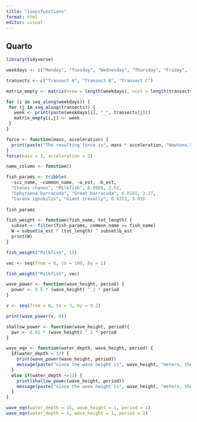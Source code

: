 ```yaml
---
title: "loopsfunctions"
format: html
editor: visual
---
```


## Quarto

```r
library(tidyverse)
```

```r
weekdays <- c("Monday", "Tuesday", "Wednesday", "Thursday", "Friday", "Saturday", "Sunday")

transects <- c("Transect A", "Transect B", "Transect C")

matrix_empty <- matrix(nrow = length(weekdays), ncol = length(transects))

for (i in seq_along(weekdays)) {
 for (j in seq_along(transects)) {
   week <- print(paste(weekdays[i], "_", transects[j]))
   matrix_empty[i,j] <- week
 }
}
```

```r
force <- function(mass, acceleration) {
  print(paste("The resulting force is", mass * acceleration, "Newtons."))
}
force(mass = 3, acceleration = 2)
```

```r
name_column <- function()
```

```r
fish_params <- tribble(
  ~sci_name, ~common_name, ~a_est, ~b_est,
  "Chanos chanos", "Milkfish", 0.0905, 2.52,
  "Sphyraena barracuda", "Great barracuda", 0.0181, 3.27,
  "Caranx ignobilis", "Giant trevally", 0.0353, 3.05)
  
fish_params

fish_weight <- function(fish_name, tot_length) {
  subset <- filter(fish_params, common_name == fish_name)
  W = subset$a_est * (tot_length) ^ subset$b_est
  print(W)
}

fish_weight("Milkfish", 15)

vec <- seq(from = 0, to = 100, by = 1)

fish_weight("Milkfish", vec)
```

```r
wave_power <- function(wave_height, period) {
  power <- 0.5 * (wave_height) ^ 2 * period
}

v <- seq(from = 0, to = 3, by = 0.2)

print(wave_power(v, 8))
```

```r
shallow_power <- function(wave_height, period){
  pwr <- 0.81 * (wave_height) ^ 2 * period
}

wave_eqn <- function(water_depth, wave_height, period) {
  if(water_depth > 12) {
    print(wave_power(wave_height, period))
    message(paste("since the wave height is", wave_height, "meters, the deep water equation was used"))
  }
  else if(water_depth <=12) {
    print(shallow_power(wave_height, period))
    message(paste("since the wave height is", wave_height, "meters, the shallow wave equation was used"))
  }
}

wave_eqn(water_depth = 15, wave_height = 1, period = 1)
wave_eqn(water_depth = 1, wave_height = 1, period = 1)
```
